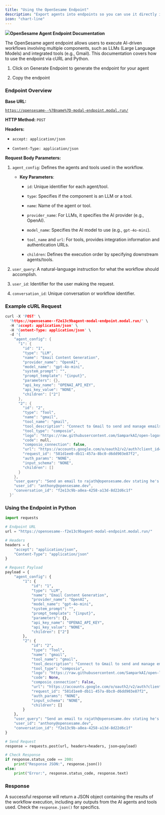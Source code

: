 ```yaml
---
title: "Using the OpenSesame Endpoint"
description: "Export agents into endpoints so you can use it directly in your product"
icon: "chart-line"
---
```


![](<Generate Endpoint>)**OpenSesame Agent Endpoint Documentation**

The OpenSesame agent endpoint allows users to execute AI-driven workflows involving multiple components, such as LLMs (Large Language Models) and integrated tools (e.g., Gmail). This documentation covers how to use the endpoint via cURL and Python.&#x20;

1. Click on Generate Endpoint to generate the endpoint for your agent

2. Copy the endpoint

### **Endpoint Overview**

**Base URL:**


[`https://opensesame--%7Bname%7D-modal-endpoint.modal.run/`](https://opensesame--%7Bname%7D-modal-endpoint.modal.run/)

**HTTP Method:**
`POST`

**Headers:**

* `accept: application/json`

* `Content-Type: application/json`

**Request Body Parameters:**

1. `agent_config`: Defines the agents and tools used in the workflow.

   * **Key Parameters**:

     * `id`: Unique identifier for each agent/tool.

     * `type`: Specifies if the component is an LLM or a tool.

     * `name`: Name of the agent or tool.

     * `provider_name`: For LLMs, it specifies the AI provider (e.g., OpenAI).

     * `model_name`: Specifies the AI model to use (e.g., `gpt-4o-mini`).

     * `tool_name` and `url`: For tools, provides integration information and authentication URLs.

     * `children`: Defines the execution order by specifying downstream agents/tools.

2. `user_query`: A natural-language instruction for what the workflow should accomplish.

3. `user_id`: Identifier for the user making the request.

4. `conversation_id`: Unique conversation or workflow identifier.

### **Example cURL Request**

```c
curl -X 'POST' \
  'https://opensesame--f2e13c9bagent-modal-endpoint.modal.run/' \
  -H 'accept: application/json' \
  -H 'Content-Type: application/json' \
  -d '{
    "agent_config": {
      "1": {
        "id": "1",
        "type": "LLM",
        "name": "Email Content Generation",
        "provider_name": "OpenAI",
        "model_name": "gpt-4o-mini",
        "system_prompt": "",
        "prompt_template": "{input}",
        "parameters": {},
        "api_key_name": "OPENAI_API_KEY",
        "api_key_value": "NONE",
        "children": ["2"]
      },
      "2": {
        "id": "2",
        "type": "Tool",
        "name": "gmail",
        "tool_name": "gmail",
        "tool_description": "Connect to Gmail to send and manage emails.",
        "tool_type": "composio",
        "logo": "https://raw.githubusercontent.com/SamparkAI/open-logos/d9b539471e551d6c14ffd442d172e476edd44b33/gmail.svg",
        "code": null,
        "composio_connection": false,
        "url": "https://accounts.google.com/o/oauth2/v2/auth?client_id=967786027051-8p515bt7ijf94c2bf4a5lev5jr6r7oc1.apps.googleusercontent.com&redirect_uri=https%3A%2F%2Fbackend.composio.dev%2Fapi%2Fv1%2Fauth-apps%2Fadd&scope=https%3A%2F%2Fwww.googleapis.com%2Fauth%2Fgmail.modify&response_type=code&access_type=offline&prompt=consent&state=production_eyJhbGciOiJIUzI1NiIsInR5cCI6IkpXVCJ9.eyJjb25uZWN0aW9uSWQiOiI1ODFkMWVlMC1kYjExLTQ1N2EtOGJjMC1kNmRkOTAzZTg3ZjIiLCJpbnRlZ3JhdGlvbklkIjoiYzA0MmQ1MTYtZjAwYS00ZTU3LThkZDgtZDk2YzdiZTUxY2UxIiwiYXBwTmFtZSI6ImdtYWlsIiwiY2xpZW50SW5mbyI6eyJjbGllbnRJZCI6IjI1MzYxZjU0LWQzMjctNDNjYy05NzIzLWRjNjkxZjQ2MDRlMCIsIm1lbWJlcklkIjoiZWRlY2Q2ZDktYTg5ZS00NTdlLThiOGMtZGUwZDZhMWNkYjgyIn0sImlhdCI6MTczMjEyODI3MX0.NmDEA8W55c81fcv2RgXKMnp-xDeJho41c9Cn7OPLiMs&code_challenge=Sk_zBi38HiiTO6mnos4VbuxE4qvBkL21qmPYIizkmds&code_challenge_method=S256",
        "request_id": "581d1ee0-db11-457a-8bc0-d6dd903e87f2",
        "auth_params": "NONE",
        "input_schema": "NONE",
        "children": []
      }
    },
    "user_query": "Send an email to rajath@opensesame.dev stating he's got to get it together with his spending habits",
    "user_id": "anthony@opensesame.dev",
    "conversation_id": "f2e13c9b-a8ea-4258-a13d-8d22d6c1f"
  }'

```

### **Using the Endpoint in Python**

```python
import requests

# Endpoint URL
url = "https://opensesame--f2e13c9bagent-modal-endpoint.modal.run/"

# Headers
headers = {
    "accept": "application/json",
    "Content-Type": "application/json"
}

# Request Payload
payload = {
    "agent_config": {
        "1": {
            "id": "1",
            "type": "LLM",
            "name": "Email Content Generation",
            "provider_name": "OpenAI",
            "model_name": "gpt-4o-mini",
            "system_prompt": "",
            "prompt_template": "{input}",
            "parameters": {},
            "api_key_name": "OPENAI_API_KEY",
            "api_key_value": "NONE",
            "children": ["2"]
        },
        "2": {
            "id": "2",
            "type": "Tool",
            "name": "gmail",
            "tool_name": "gmail",
            "tool_description": "Connect to Gmail to send and manage emails.",
            "tool_type": "composio",
            "logo": "https://raw.githubusercontent.com/SamparkAI/open-logos/d9b539471e551d6c14ffd442d172e476edd44b33/gmail.svg",
            "code": None,
            "composio_connection": False,
            "url": "https://accounts.google.com/o/oauth2/v2/auth?client_id=967786027051-8p515bt7ijf94c2bf4a5lev5jr6r7oc1.apps.googleusercontent.com&redirect_uri=https%3A%2F%2Fbackend.composio.dev%2Fapi%2Fv1%2Fauth-apps%2Fadd&scope=https%3A%2F%2Fwww.googleapis.com%2Fauth%2Fgmail.modify&response_type=code&access_type=offline&prompt=consent&state=production_eyJhbGciOiJIUzI1NiIsInR5cCI6IkpXVCJ9.eyJjb25uZWN0aW9uSWQiOiI1ODFkMWVlMC1kYjExLTQ1N2EtOGJjMC1kNmRkOTAzZTg3ZjIiLCJpbnRlZ3JhdGlvbklkIjoiYzA0MmQ1MTYtZjAwYS00ZTU3LThkZDgtZDk2YzdiZTUxY2UxIiwiYXBwTmFtZSI6ImdtYWlsIiwiY2xpZW50SW5mbyI6eyJjbGllbnRJZCI6IjI1MzYxZjU0LWQzMjctNDNjYy05NzIzLWRjNjkxZjQ2MDRlMCIsIm1lbWJlcklkIjoiZWRlY2Q2ZDktYTg5ZS00NTdlLThiOGMtZGUwZDZhMWNkYjgyIn0sImlhdCI6MTczMjEyODI3MX0.NmDEA8W55c81fcv2RgXKMnp-xDeJho41c9Cn7OPLiMs&code_challenge=Sk_zBi38HiiTO6mnos4VbuxE4qvBkL21qmPYIizkmds&code_challenge_method=S256",
            "request_id": "581d1ee0-db11-457a-8bc0-d6dd903e87f2",
            "auth_params": "NONE",
            "input_schema": "NONE",
            "children": []
        }
    },
    "user_query": "Send an email to rajath@opensesame.dev stating he's got to get it together with his spending habits",
    "user_id": "anthony@opensesame.dev",
    "conversation_id": "f2e13c9b-a8ea-4258-a13d-8d22d6c1f"
}

# Send Request
response = requests.post(url, headers=headers, json=payload)

# Check Response
if response.status_code == 200:
    print("Response JSON:", response.json())
else:
    print("Error:", response.status_code, response.text)

```

### **Response**

A successful response will return a JSON object containing the results of the workflow execution, including any outputs from the AI agents and tools used. Check the `response.json()` for specifics.